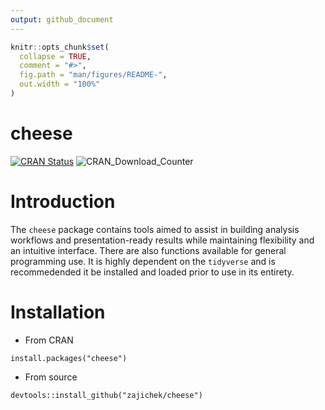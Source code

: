 ```yaml
---
output: github_document
---
```


<!-- README.md is generated from README.Rmd. Please edit that file -->

```r
knitr::opts_chunk$set(
  collapse = TRUE,
  comment = "#>",
  fig.path = "man/figures/README-",
  out.width = "100%"
)
```
# cheese

<!-- badges: start -->
[![CRAN Status](https://www.r-pkg.org/badges/version/cheese)](https://cran.r-project.org/package=cheese)
![CRAN\_Download\_Counter](http://cranlogs.r-pkg.org/badges/grand-total/cheese)
<!-- badges: end -->

# Introduction
The `cheese` package contains tools aimed to assist in building analysis workflows and presentation-ready results while maintaining flexibility and an intuitive interface. There are also functions available for general programming use. It is highly dependent on the `tidyverse` and is recommedended it be installed and loaded prior to use in its entirety.

# Installation

*   From CRAN

`install.packages("cheese")`

*   From source

`devtools::install_github("zajichek/cheese")`
